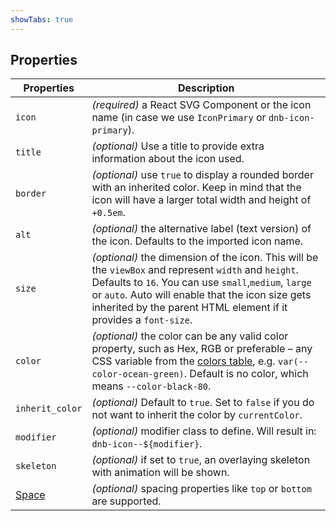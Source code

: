 ```yaml
---
showTabs: true
---
```


## Properties

| Properties                                  | Description                                                                                                                                                                                                                                                                           |
| ------------------------------------------- | ------------------------------------------------------------------------------------------------------------------------------------------------------------------------------------------------------------------------------------------------------------------------------------- |
| `icon`                                      | _(required)_ a React SVG Component or the icon name (in case we use `IconPrimary` or `dnb-icon-primary`).                                                                                                                                                                             |
| `title`                                     | _(optional)_ Use a title to provide extra information about the icon used.                                                                                                                                                                                                            |
| `border`                                    | _(optional)_ use `true` to display a rounded border with an inherited color. Keep in mind that the icon will have a larger total width and height of `+0.5em`.                                                                                                                        |
| `alt`                                       | _(optional)_ the alternative label (text version) of the icon. Defaults to the imported icon name.                                                                                                                                                                                    |
| `size`                                      | _(optional)_ the dimension of the icon. This will be the `viewBox` and represent `width` and `height`. Defaults to `16`. You can use `small`,`medium`, `large` or `auto`. Auto will enable that the icon size gets inherited by the parent HTML element if it provides a `font-size`. |
| `color`                                     | _(optional)_ the color can be any valid color property, such as Hex, RGB or preferable – any CSS variable from the [colors table](/uilib/usage/customisation/colors), e.g. `var(--color-ocean-green)`. Default is no color, which means `--color-black-80`.                           |
| `inherit_color`                             | _(optional)_ Default to `true`. Set to `false` if you do not want to inherit the color by `currentColor`.                                                                                                                                                                             |
| `modifier`                                  | _(optional)_ modifier class to define. Will result in: `dnb-icon--${modifier}`.                                                                                                                                                                                                       |
| `skeleton`                                  | _(optional)_ if set to `true`, an overlaying skeleton with animation will be shown.                                                                                                                                                                                                   |
| [Space](/uilib/components/space/properties) | _(optional)_ spacing properties like `top` or `bottom` are supported.                                                                                                                                                                                                                 |
